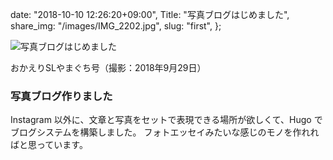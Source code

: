  date: "2018-10-10 12:26:20+09:00",
  Title: "写真ブログはじめました",
  share_img: "/images/IMG_2202.jpg",
  slug: "first",
};

![写真ブログはじめました](/images/IMG_2202.jpg)

<span className="caption">おかえりSLやまぐち号（撮影：2018年9月29日）</span>

<h3>写真ブログ作りました</h3>

Instagram 以外に、文章と写真をセットで表現できる場所が欲しくて、Hugo でブログシステムを構築しました。
フォトエッセイみたいな感じのモノを作れればと思っています。
